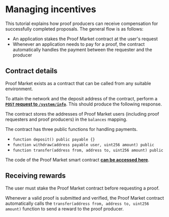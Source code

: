 
# Managing incentives

This tutorial explains how proof producers can receive compensation for successfully completed proposals. The general flow is as follows:

* An application stakes the Proof Market contract at the user's request
* Whenever an application needs to pay for a proof, the contract automatically handles the payment between the requester and the producer

## Contract details

Proof Market exists as a contract that can be called from any suitable environment. 

To attain the network and the deposit address of the contract, perform a [**`POST` request to `/system/info`**](../../api-reference#operation/SystemInfo). This should produce the following response.

<ApiSchema pointer="#/components/schemas/SystemInfo"/>

The contract stores the addresses of Proof Market users (including proof requesters and proof producers) in the `balances` mapping.

The contract has three public functions for handling payments.

- `function deposit() public payable {}`
- `function withdraw(address payable user, uint256 amount) public`
- `function transfer(address from, address to, uint256 amount) public`

The code of the Proof Market smart contract [**can be accessed here**](https://github.com/NilFoundation/proof-market-contracts/blob/master/contracts/proof-market-cent.sol).

## Receiving rewards

The user must stake the Proof Market contract before requesting a proof.

Whenever a valid proof is submitted and verified, the Proof Market contract automatically calls the `transfer(address from, address to, uint256 amount)` function to send a reward to the proof producer.

